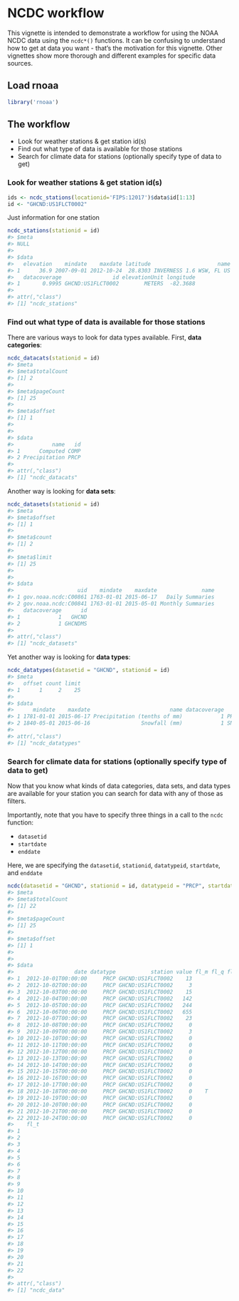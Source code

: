 <!--
%\VignetteEngine{knitr::knitr}
%\VignetteIndexEntry{ncdc workflow}
-->



NCDC workflow
======

This vignette is intended to demonstrate a workflow for using the NOAA NCDC data using the `ncdc*()` functions. It can be confusing to understand how to get at data you want - that's the motivation for this vignette. Other vignettes show more thorough and different examples for specific data sources.


## Load rnoaa


```r
library('rnoaa')
```

## The workflow

* Look for weather stations & get station id(s)
* Find out what type of data is available for those stations
* Search for climate data for stations (optionally specify type of data to get)

### Look for weather stations & get station id(s)



```r
ids <- ncdc_stations(locationid='FIPS:12017')$data$id[1:13]
id <- "GHCND:US1FLCT0002"
```

Just information for one station


```r
ncdc_stations(stationid = id)
#> $meta
#> NULL
#> 
#> $data
#>   elevation    mindate    maxdate latitude                     name
#> 1      36.9 2007-09-01 2012-10-24  28.8303 INVERNESS 1.6 WSW, FL US
#>   datacoverage                id elevationUnit longitude
#> 1       0.9995 GHCND:US1FLCT0002        METERS  -82.3688
#> 
#> attr(,"class")
#> [1] "ncdc_stations"
```


### Find out what type of data is available for those stations

There are various ways to look for data types available. First, __data categories__:


```r
ncdc_datacats(stationid = id)
#> $meta
#> $meta$totalCount
#> [1] 2
#> 
#> $meta$pageCount
#> [1] 25
#> 
#> $meta$offset
#> [1] 1
#> 
#> 
#> $data
#>            name   id
#> 1      Computed COMP
#> 2 Precipitation PRCP
#> 
#> attr(,"class")
#> [1] "ncdc_datacats"
```

Another way is looking for __data sets__:


```r
ncdc_datasets(stationid = id)
#> $meta
#> $meta$offset
#> [1] 1
#> 
#> $meta$count
#> [1] 2
#> 
#> $meta$limit
#> [1] 25
#> 
#> 
#> $data
#>                    uid    mindate    maxdate              name
#> 1 gov.noaa.ncdc:C00861 1763-01-01 2015-06-17   Daily Summaries
#> 2 gov.noaa.ncdc:C00841 1763-01-01 2015-05-01 Monthly Summaries
#>   datacoverage      id
#> 1            1   GHCND
#> 2            1 GHCNDMS
#> 
#> attr(,"class")
#> [1] "ncdc_datasets"
```

Yet another way is looking for __data types__:


```r
ncdc_datatypes(datasetid = "GHCND", stationid = id)
#> $meta
#>   offset count limit
#> 1      1     2    25
#> 
#> $data
#>      mindate    maxdate                         name datacoverage   id
#> 1 1781-01-01 2015-06-17 Precipitation (tenths of mm)            1 PRCP
#> 2 1840-05-01 2015-06-16                Snowfall (mm)            1 SNOW
#> 
#> attr(,"class")
#> [1] "ncdc_datatypes"
```

### Search for climate data for stations (optionally specify type of data to get)

Now that you know what kinds of data categories, data sets, and data types are available for your station you can search for data with any of those as filters.

Importantly, note that you have to specify three things in a call to the `ncdc` function:

* `datasetid`
* `startdate`
* `enddate`

Here, we are specifying the `datasetid`, `stationid`, `datatypeid`, `startdate`, and `enddate`


```r
ncdc(datasetid = "GHCND", stationid = id, datatypeid = "PRCP", startdate = "2012-10-01", enddate = "2013-01-01")
#> $meta
#> $meta$totalCount
#> [1] 22
#> 
#> $meta$pageCount
#> [1] 25
#> 
#> $meta$offset
#> [1] 1
#> 
#> 
#> $data
#>                   date datatype           station value fl_m fl_q fl_so
#> 1  2012-10-01T00:00:00     PRCP GHCND:US1FLCT0002    13               N
#> 2  2012-10-02T00:00:00     PRCP GHCND:US1FLCT0002     3               N
#> 3  2012-10-03T00:00:00     PRCP GHCND:US1FLCT0002    15               N
#> 4  2012-10-04T00:00:00     PRCP GHCND:US1FLCT0002   142               N
#> 5  2012-10-05T00:00:00     PRCP GHCND:US1FLCT0002   244               N
#> 6  2012-10-06T00:00:00     PRCP GHCND:US1FLCT0002   655               N
#> 7  2012-10-07T00:00:00     PRCP GHCND:US1FLCT0002    23               N
#> 8  2012-10-08T00:00:00     PRCP GHCND:US1FLCT0002     0               N
#> 9  2012-10-09T00:00:00     PRCP GHCND:US1FLCT0002     3               N
#> 10 2012-10-10T00:00:00     PRCP GHCND:US1FLCT0002     0               N
#> 11 2012-10-11T00:00:00     PRCP GHCND:US1FLCT0002     0               N
#> 12 2012-10-12T00:00:00     PRCP GHCND:US1FLCT0002     0               N
#> 13 2012-10-13T00:00:00     PRCP GHCND:US1FLCT0002     0               N
#> 14 2012-10-14T00:00:00     PRCP GHCND:US1FLCT0002     0               N
#> 15 2012-10-15T00:00:00     PRCP GHCND:US1FLCT0002     0               N
#> 16 2012-10-16T00:00:00     PRCP GHCND:US1FLCT0002     0               N
#> 17 2012-10-17T00:00:00     PRCP GHCND:US1FLCT0002     0               N
#> 18 2012-10-18T00:00:00     PRCP GHCND:US1FLCT0002     0    T          N
#> 19 2012-10-19T00:00:00     PRCP GHCND:US1FLCT0002     0               N
#> 20 2012-10-20T00:00:00     PRCP GHCND:US1FLCT0002     0               N
#> 21 2012-10-21T00:00:00     PRCP GHCND:US1FLCT0002     0               N
#> 22 2012-10-24T00:00:00     PRCP GHCND:US1FLCT0002     0               N
#>    fl_t
#> 1      
#> 2      
#> 3      
#> 4      
#> 5      
#> 6      
#> 7      
#> 8      
#> 9      
#> 10     
#> 11     
#> 12     
#> 13     
#> 14     
#> 15     
#> 16     
#> 17     
#> 18     
#> 19     
#> 20     
#> 21     
#> 22     
#> 
#> attr(,"class")
#> [1] "ncdc_data"
```
